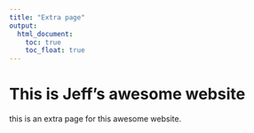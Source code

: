```yaml
---
title: "Extra page"
output: 
  html_document:
    toc: true
    toc_float: true
---
```


# This is Jeff's awesome website

this is an extra page for this awesome website.


